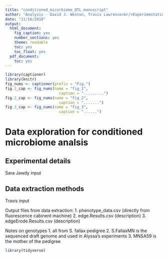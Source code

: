 ```yaml
---
title: "conditioned_micorbiome_QTL_manuscript"
author: "Analysis - David J. Weston, Travis Lawrence<br/>Experimentation - Sara Jawdy "
date: "11/16/2018"
output:
  html_document:
    fig_caption: yes
    number_sections: yes
    theme: readable
    toc: yes
    toc_float: yes
  pdf_document:
    toc: yes
---
```


```r

library(captioner)
library(knitr)
fig_nums <- captioner(prefix = "Fig.")
fig.1_cap <- fig_nums(name = "fig_1", 
                        caption = ".........")
fig.2_cap <- fig_nums(name = "fig_2", 
                        caption = ".......")
fig.3_cap <- fig_nums(name = "fig_3", 
                        caption = "......")

```

# Data exploration for conditioned microbiome analsis

## Experimental details

Sara Jawdy input

## Data extraction methods

Travis input

Output files from data extraction:
  1. phenotype_data.csv (directly from fluorescence cabinent machine)
  2. edge.Results.csv (description)
  3. edgeErode.Results.csv (description)

Notes on genotypes 
  1. all from S. fallax pedigree
  2. S.FallaxMN is the sequenced draft genome and used in Alyssa's experiments
  3. MNSA59 is the mother of the pedigree
  

```r
library(tidyverse)





```

